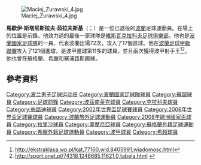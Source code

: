 [[File:Maciej_Zurawski_4.jpg|thumb]]

'''馬歇伊·斯塔尼斯拉夫·茹拉夫斯基'''（{{lang-pl|Maciej Stanisław Żurawski}}；{{bd|1976年|9月12日}}）是一位已退役的[[波蘭|波蘭]]足球運動員。在場上的位置是前鋒。他效力過的最後一家球隊是[[維斯瓦克拉科夫足球俱樂部|維斯瓦克拉科夫足球俱樂部]]。他也是[[波蘭國家足球隊|波蘭國家足球隊]]的一員，代表波蘭出場72次，攻入了17個進球。他在[[波蘭足球甲級聯賽|波蘭足球甲級聯賽]]攻入了121個進球，是波甲進球第11多的球員，並且兩次獲得波甲射手王<ref>http://ekstraklasa.wp.pl/kat,77160,wid,8405991,wiadomosc.html</ref><ref>http://sport.onet.pl/74318,1248685,11621,0,tabela.html {{webarchive|url=https://web.archive.org/web/20090201172830/http://sport.onet.pl/74318%2C1248685%2C11621%2C0%2Ctabela.html |date=2009-02-01 }}</ref>。他也曾在蘇格蘭、希臘和塞浦路斯踢球。
==參考資料==
{{Reflist}}

{{Commonscat|Maciej Żurawski}}

{{Navboxes colour
|title= 波蘭參賽名單
|bg = white
|fg = #D4213D
|list1=
{{2006年世界盃足球賽波蘭參賽名單}}
{{2008年歐洲足球錦標賽波蘭參賽名單}}
}}

{{DEFAULTSORT: zurawski, Maciej}}
[[Category:波兰男子足球运动员|Category:波兰男子足球运动员]]
[[Category:波蘭國家足球隊球員|Category:波蘭國家足球隊球員]]
[[Category:蘇超球員|Category:蘇超球員]]
[[Category:足球前鋒|Category:足球前鋒]]
[[Category:波茲南萊克球員|Category:波茲南萊克球員]]
[[Category:克拉科夫球員|Category:克拉科夫球員]]
[[Category:些路迪球員|Category:些路迪球員]]
[[Category:2002年世界盃足球賽球員|Category:2002年世界盃足球賽球員]]
[[Category:2006年世界盃足球賽球員|Category:2006年世界盃足球賽球員]]
[[Category:波蘭旅外足球運動員|Category:波蘭旅外足球運動員]]
[[Category:2008年歐洲國家盃球員|Category:2008年歐洲國家盃球員]]
[[Category:拉里沙球員|Category:拉里沙球員]]
[[Category:奧摩尼亞球員|Category:奧摩尼亞球員]]
[[Category:蘇格蘭外籍足球運動員|Category:蘇格蘭外籍足球運動員]]
[[Category:希臘外籍足球運動員|Category:希臘外籍足球運動員]]
[[Category:波甲球員|Category:波甲球員]]
[[Category:希超球員|Category:希超球員]]